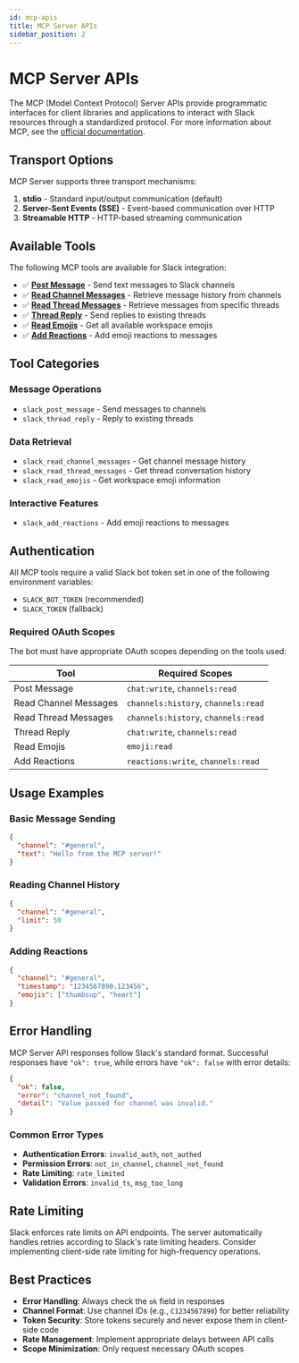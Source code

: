 ```yaml
---
id: mcp-apis
title: MCP Server APIs
sidebar_position: 2
---
```


# MCP Server APIs

The MCP (Model Context Protocol) Server APIs provide programmatic interfaces for client libraries and applications to interact with Slack resources through a standardized protocol. For more information about MCP, see the [official documentation](https://modelcontextprotocol.io/docs/getting-started/intro).

## Transport Options

MCP Server supports three transport mechanisms:

1. **stdio** - Standard input/output communication (default)
2. **Server-Sent Events (SSE)** - Event-based communication over HTTP
3. **Streamable HTTP** - HTTP-based streaming communication

## Available Tools

The following MCP tools are available for Slack integration:

- ✅ [**Post Message**](./end-points/slack_post_message.mdx) - Send text messages to Slack channels
- ✅ [**Read Channel Messages**](./end-points/slack_read_channel_messages.mdx) - Retrieve message history from channels
- ✅ [**Read Thread Messages**](./end-points/slack_read_thread_messages.mdx) - Retrieve messages from specific threads
- ✅ [**Thread Reply**](./end-points/slack_thread_reply.mdx) - Send replies to existing threads
- ✅ [**Read Emojis**](./end-points/slack_read_emojis.mdx) - Get all available workspace emojis
- ✅ [**Add Reactions**](./end-points/slack_add_reactions.mdx) - Add emoji reactions to messages

## Tool Categories

### **Message Operations**
- `slack_post_message` - Send messages to channels
- `slack_thread_reply` - Reply to existing threads

### **Data Retrieval**
- `slack_read_channel_messages` - Get channel message history
- `slack_read_thread_messages` - Get thread conversation history
- `slack_read_emojis` - Get workspace emoji information

### **Interactive Features**
- `slack_add_reactions` - Add emoji reactions to messages

## Authentication

All MCP tools require a valid Slack bot token set in one of the following environment variables:
- `SLACK_BOT_TOKEN` (recommended)
- `SLACK_TOKEN` (fallback)

### Required OAuth Scopes

The bot must have appropriate OAuth scopes depending on the tools used:

| Tool | Required Scopes |
|------|----------------|
| Post Message | `chat:write`, `channels:read` |
| Read Channel Messages | `channels:history`, `channels:read` |
| Read Thread Messages | `channels:history`, `channels:read` |
| Thread Reply | `chat:write`, `channels:read` |
| Read Emojis | `emoji:read` |
| Add Reactions | `reactions:write`, `channels:read` |

## Usage Examples

### Basic Message Sending
```json
{
  "channel": "#general",
  "text": "Hello from the MCP server!"
}
```

### Reading Channel History
```json
{
  "channel": "#general",
  "limit": 50
}
```

### Adding Reactions
```json
{
  "channel": "#general",
  "timestamp": "1234567890.123456",
  "emojis": ["thumbsup", "heart"]
}
```

## Error Handling

MCP Server API responses follow Slack's standard format. Successful responses have `"ok": true`, while errors have `"ok": false` with error details:

```json
{
  "ok": false,
  "error": "channel_not_found",
  "detail": "Value passed for channel was invalid."
}
```

### Common Error Types

- **Authentication Errors**: `invalid_auth`, `not_authed`
- **Permission Errors**: `not_in_channel`, `channel_not_found`
- **Rate Limiting**: `rate_limited`
- **Validation Errors**: `invalid_ts`, `msg_too_long`

## Rate Limiting

Slack enforces rate limits on API endpoints. The server automatically handles retries according to Slack's rate limiting headers. Consider implementing client-side rate limiting for high-frequency operations.

## Best Practices

- **Error Handling**: Always check the `ok` field in responses
- **Channel Format**: Use channel IDs (e.g., `C1234567890`) for better reliability
- **Token Security**: Store tokens securely and never expose them in client-side code
- **Rate Management**: Implement appropriate delays between API calls
- **Scope Minimization**: Only request necessary OAuth scopes
